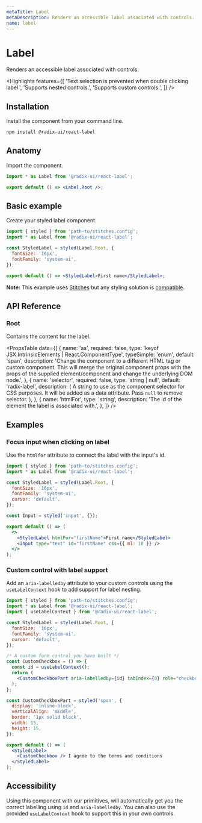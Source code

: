 ```yaml
---
metaTitle: Label
metaDescription: Renders an accessible label associated with controls.
name: label
---
```


# Label

<Description>Renders an accessible label associated with controls.</Description>

<Highlights
  features={[
    'Text selection is prevented when double clicking label.',
    'Supports nested controls.',
    'Supports custom controls.',
  ]}
/>

## Installation

Install the component from your command line.

```bash
npm install @radix-ui/react-label
```

## Anatomy

Import the component.

```jsx
import * as Label from '@radix-ui/react-label';

export default () => <Label.Root />;
```

## Basic example

Create your styled label component.

```jsx
import { styled } from 'path-to/stitches.config';
import * as Label from '@radix-ui/react-label';

const StyledLabel = styled(Label.Root, {
  fontSize: '16px',
  fontFamily: 'system-ui',
});

export default () => <StyledLabel>First name</StyledLabel>;
```

<Note>

**Note:** This example uses [Stitches](https://stitches.dev) but any styling solution is [compatible](/docs/primitives/overview/styling).

</Note>

## API Reference

### Root

Contains the content for the label.

<PropsTable
  data={[
    {
      name: 'as',
      required: false,
      type: 'keyof JSX.IntrinsicElements | React.ComponentType<any>',
      typeSimple: 'enum',
      default: 'span',
      description:
        'Change the component to a different HTML tag or custom component. This will merge the original component props with the props of the supplied element/component and change the underlying DOM node.',
    },
    {
      name: 'selector',
      required: false,
      type: 'string | null',
      default: 'radix-label',
      description: (
        <span>
          A string to use as the component selector for CSS purposes. It will be
          added as a data attribute. Pass <Code>null</Code> to remove selector.
        </span>
      ),
    },
    {
      name: 'htmlFor',
      type: 'string',
      description: 'The id of the element the label is associated with.',
    },
  ]}
/>

## Examples

### Focus input when clicking on label

Use the `htmlfor` attribute to connect the label with the input's id.

```jsx
import { styled } from 'path-to/stitches.config';
import * as Label from '@radix-ui/react-label';

const StyledLabel = styled(Label.Root, {
  fontSize: '16px',
  fontFamily: 'system-ui',
  cursor: 'default',
});

const Input = styled('input', {});

export default () => (
  <>
    <StyledLabel htmlFor="firstName">First name</StyledLabel>
    <Input type="text" id="firstName" css={{ ml: 10 }} />
  </>
);
```

### Custom control with label support

Add an `aria-labelledby` attribute to your custom controls using the `useLabelContext` hook to add support for label nesting.

```jsx
import { styled } from 'path-to/stitches.config';
import * as Label from '@radix-ui/react-label';
import { useLabelContext } from '@radix-ui/react-label';

const StyledLabel = styled(Label.Root, {
  fontSize: '16px',
  fontFamily: 'system-ui',
  cursor: 'default',
});

/* A custom form control you have built */
const CustomCheckbox = () => {
  const id = useLabelContext();
  return (
    <CustomCheckboxPart aria-labelledby={id} tabIndex={0} role="checkbox" />
  );
};

const CustomCheckboxPart = styled('span', {
  display: 'inline-block',
  verticalAlign: 'middle',
  border: '1px solid black',
  width: 15,
  height: 15,
});

export default () => (
  <StyledLabel>
    <CustomCheckbox /> I agree to the terms and conditions
  </StyledLabel>
);
```

## Accessibility

Using this component with our primitives, will automatically get you the correct labelling using `id` and `aria-labelledby`. You can also use the provided `useLabelContext` hook to support this in your own controls.
